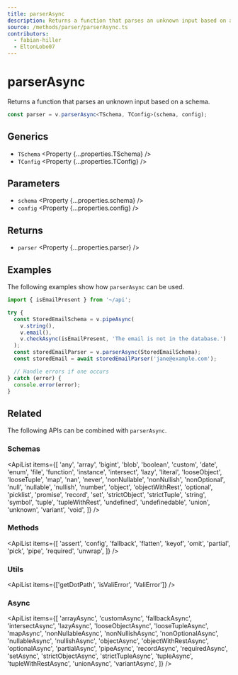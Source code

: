 ```yaml
---
title: parserAsync
description: Returns a function that parses an unknown input based on a schema.
source: /methods/parser/parserAsync.ts
contributors:
  - fabian-hiller
  - EltonLobo07
---
```



# parserAsync

Returns a function that parses an unknown input based on a schema.

```ts
const parser = v.parserAsync<TSchema, TConfig>(schema, config);
```

## Generics

- `TSchema` <Property {...properties.TSchema} />
- `TConfig` <Property {...properties.TConfig} />

## Parameters

- `schema` <Property {...properties.schema} />
- `config` <Property {...properties.config} />

## Returns

- `parser` <Property {...properties.parser} />

## Examples

The following examples show how `parserAsync` can be used.

```ts
import { isEmailPresent } from '~/api';

try {
  const StoredEmailSchema = v.pipeAsync(
    v.string(),
    v.email(),
    v.checkAsync(isEmailPresent, 'The email is not in the database.')
  );
  const storedEmailParser = v.parserAsync(StoredEmailSchema);
  const storedEmail = await storedEmailParser('jane@example.com');

  // Handle errors if one occurs
} catch (error) {
  console.error(error);
}
```

## Related

The following APIs can be combined with `parserAsync`.

### Schemas

<ApiList
  items={[
    'any',
    'array',
    'bigint',
    'blob',
    'boolean',
    'custom',
    'date',
    'enum',
    'file',
    'function',
    'instance',
    'intersect',
    'lazy',
    'literal',
    'looseObject',
    'looseTuple',
    'map',
    'nan',
    'never',
    'nonNullable',
    'nonNullish',
    'nonOptional',
    'null',
    'nullable',
    'nullish',
    'number',
    'object',
    'objectWithRest',
    'optional',
    'picklist',
    'promise',
    'record',
    'set',
    'strictObject',
    'strictTuple',
    'string',
    'symbol',
    'tuple',
    'tupleWithRest',
    'undefined',
    'undefinedable',
    'union',
    'unknown',
    'variant',
    'void',
  ]}
/>

### Methods

<ApiList
  items={[
    'assert',
    'config',
    'fallback',
    'flatten',
    'keyof',
    'omit',
    'partial',
    'pick',
    'pipe',
    'required',
    'unwrap',
  ]}
/>

### Utils

<ApiList items={['getDotPath', 'isValiError', 'ValiError']} />

### Async

<ApiList
  items={[
    'arrayAsync',
    'customAsync',
    'fallbackAsync',
    'intersectAsync',
    'lazyAsync',
    'looseObjectAsync',
    'looseTupleAsync',
    'mapAsync',
    'nonNullableAsync',
    'nonNullishAsync',
    'nonOptionalAsync',
    'nullableAsync',
    'nullishAsync',
    'objectAsync',
    'objectWithRestAsync',
    'optionalAsync',
    'partialAsync',
    'pipeAsync',
    'recordAsync',
    'requiredAsync',
    'setAsync',
    'strictObjectAsync',
    'strictTupleAsync',
    'tupleAsync',
    'tupleWithRestAsync',
    'unionAsync',
    'variantAsync',
  ]}
/>
